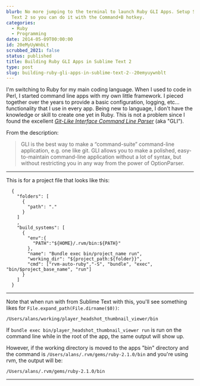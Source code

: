 ```yaml
---
blurb: No more jumping to the terminal to launch Ruby GLI Apps. Setup Sublime
  Text 2 so you can do it with the Command+B hotkey.
categories:
  - Ruby
  - Programming
date: 2014-05-09T00:00:00
id: 20eMyUyWnbLt
scrubbed_2021: false
status: published
title: Building Ruby GLI Apps in Sublime Text 2
type: post
slug: building-ruby-gli-apps-in-sublime-text-2--20emyuywnblt
---
```


I'm switching to Ruby for my main coding language. When I used to code in Perl, I started command line apps with my own little framework. I pieced together over the years to provide a basic configuration, logging, etc... functionality that I use in every app. Being new to language, I don't have the knowledge or skill to create one yet in Ruby. This is not a problem since I found the excellent *[Git-Like Interface Command Line Parser][1]* (aka "GLI"). 

From the description:

> GLI is the best way to make a “command-suite” command-line application, e.g. one like git. GLI allows you to make a polished, easy-to-maintain command-line application without a lot of syntax, but without restricting you in any way from the power of OptionParser.

---

This is for a project file that looks like this:

```
  {
    "folders": [
      {
        "path": "."
      }
    ]
    ,
    "build_systems": [
      {
        "env":{
          "PATH":"${HOME}/.rvm/bin:${PATH}"
        },
        "name": "Bundle exec bin/project_name run",
        "working_dir": "${project_path:${folder}}",
        "cmd": ["rvm-auto-ruby","-S", "bundle", "exec", "bin/$project_base_name", "run"]
      }
    ]
  }

```

---


Note that when run with from Sublime Text with this, you'll see something likes for `File.expand_path(File.dirname($0))`:

    /Users/alans/working/player_headshot_thumbnail_viewer/bin

If `bundle exec bin/player_headshot_thumbnail_viewer run` is run on the command line while in the root of the app, the same output will show up. 

However, if the working directory is moved to the apps "bin" directory and the command is `/Users/alans/.rvm/gems/ruby-2.1.0/bin` and you're using rvm, the output will be:

    /Users/alans/.rvm/gems/ruby-2.1.0/bin

---



[1]: https://github.com/davetron5000/gli


